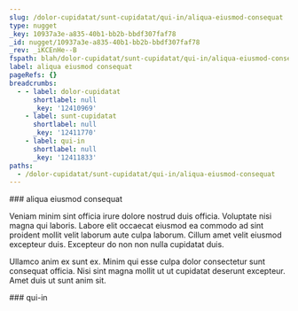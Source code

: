 ```yaml
---
slug: /dolor-cupidatat/sunt-cupidatat/qui-in/aliqua-eiusmod-consequat
type: nugget
_key: 10937a3e-a835-40b1-bb2b-bbdf307faf78
_id: nugget/10937a3e-a835-40b1-bb2b-bbdf307faf78
_rev: _iKCEnHe--B
fspath: blah/dolor-cupidatat/sunt-cupidatat/qui-in/aliqua-eiusmod-consequat.md
label: aliqua eiusmod consequat
pageRefs: {}
breadcrumbs:
  - - label: dolor-cupidatat
      shortlabel: null
      _key: '12410969'
    - label: sunt-cupidatat
      shortlabel: null
      _key: '12411770'
    - label: qui-in
      shortlabel: null
      _key: '12411833'
paths:
  - /dolor-cupidatat/sunt-cupidatat/qui-in/aliqua-eiusmod-consequat
---
```


<NuggetArea>
<Nugget slug="/dolor-cupidatat/sunt-cupidatat/qui-in/aliqua-eiusmod-consequat" type="nugget" _key="10937a3e-a835-40b1-bb2b-bbdf307faf78" _id="nugget/10937a3e-a835-40b1-bb2b-bbdf307faf78" _rev="_iKCEnHe--B" fspath="blah/dolor-cupidatat/sunt-cupidatat/qui-in/aliqua-eiusmod-consequat.md" label="aliqua eiusmod consequat" paths="/dolor-cupidatat/sunt-cupidatat/qui-in/aliqua-eiusmod-consequat">
<NuggetBody>
### aliqua eiusmod consequat

Veniam minim sint officia irure dolore nostrud duis officia. Voluptate nisi magna qui laboris. Labore elit occaecat eiusmod ea commodo ad sint proident mollit velit laborum aute culpa laborum. Cillum amet velit eiusmod excepteur duis. Excepteur do non non nulla cupidatat duis.

Ullamco anim ex sunt ex. Minim qui esse culpa dolor consectetur sunt consequat officia. Nisi sint magna mollit ut ut cupidatat deserunt excepteur. Amet duis ut sunt anim sit.

</NuggetBody>
<Breadcrumbs>
<Crumbs>
<Crumb _key="12410969" label="dolor-cupidatat" /><Crumb _key="12411770" label="sunt-cupidatat" /><Crumb _key="12411833" label="qui-in" />
</Crumbs>
</Breadcrumbs>
</Nugget>

<NuggetsInbound>
</NuggetsInbound>
<NuggetsOutbound>
</NuggetsOutbound>
</NuggetArea>
<PassagesInbound>
<Passage direction="inbound" type="passage" _key="12411833" _id="passage/12411833" _rev="_iKCEnHe--A" label="qui-in" passage="qui-in" fspath="blah/dolor-cupidatat/sunt-cupidatat/qui-in" paths="/dolor-cupidatat/sunt-cupidatat/qui-in" slug="/dolor-cupidatat/sunt-cupidatat/qui-in">
<NuggetBody>
### qui-in

</NuggetBody>
<Breadcrumbs>
<Crumbs>
<Crumb _key="12410969" label="dolor-cupidatat" /><Crumb _key="12411770" label="sunt-cupidatat" />
</Crumbs>
</Breadcrumbs>
</Passage>

</PassagesInbound>
<PassagesOutbound>
</PassagesOutbound>